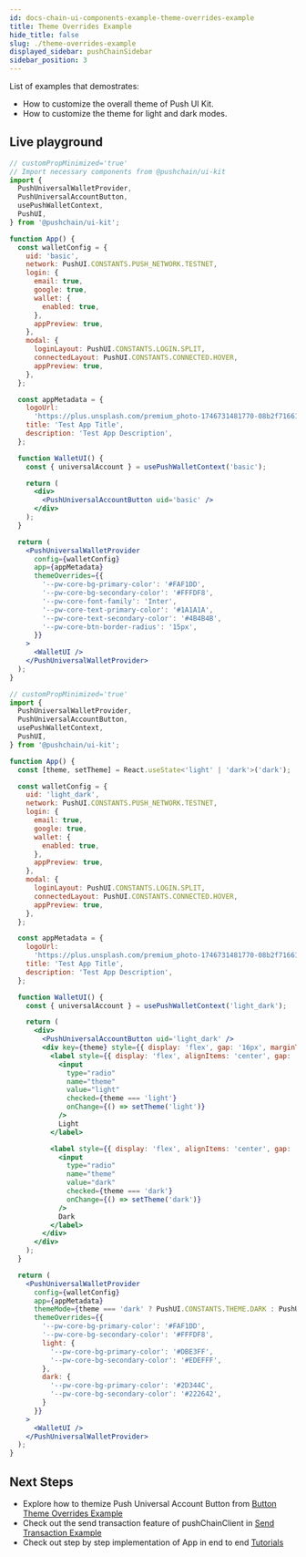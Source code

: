```yaml
---
id: docs-chain-ui-components-example-theme-overrides-example
title: Theme Overrides Example
hide_title: false
slug: ./theme-overrides-example
displayed_sidebar: pushChainSidebar
sidebar_position: 3
---
```


<head>
  <title>Theme Overrides Example | Examples | UI Kit | Push Chain Docs</title>
</head>


<!-- Content Start -->

List of examples that demostrates:
- How to customize the overall theme of Push UI Kit.
- How to customize the theme for light and dark modes.

## Live playground

<Tabs className="liveplaytab" groupId="theme-overrides-example">
  <TabItem value="basic" label="Basic" default>

```jsx live
// customPropMinimized='true'
// Import necessary components from @pushchain/ui-kit
import {
  PushUniversalWalletProvider,
  PushUniversalAccountButton,
  usePushWalletContext,
  PushUI,
} from '@pushchain/ui-kit';

function App() {
  const walletConfig = {
    uid: 'basic',
    network: PushUI.CONSTANTS.PUSH_NETWORK.TESTNET,
    login: {
      email: true,
      google: true,
      wallet: {
        enabled: true,
      },
      appPreview: true,
    },
    modal: {
      loginLayout: PushUI.CONSTANTS.LOGIN.SPLIT,
      connectedLayout: PushUI.CONSTANTS.CONNECTED.HOVER,
      appPreview: true,
    },
  };

  const appMetadata = {
    logoUrl:
      'https://plus.unsplash.com/premium_photo-1746731481770-08b2f71661d0?q=80&w=2671&auto=format&fit=crop&ixlib=rb-4.1.0&ixid=M3wxMjA3fDB8MHxwaG90by1wYWdlfHx8fGVufDB8fHx8fA%3D%3D',
    title: 'Test App Title',
    description: 'Test App Description',
  };

  function WalletUI() {
    const { universalAccount } = usePushWalletContext('basic');

    return (
      <div>
        <PushUniversalAccountButton uid='basic' />
      </div>
    );
  }

  return (
    <PushUniversalWalletProvider
      config={walletConfig}
      app={appMetadata}
      themeOverrides={{
        '--pw-core-bg-primary-color': '#FAF1DD',
        '--pw-core-bg-secondary-color': '#FFFDF8',
        '--pw-core-font-family': 'Inter',
        '--pw-core-text-primary-color': '#1A1A1A',
        '--pw-core-text-secondary-color': '#4B4B4B',
        '--pw-core-btn-border-radius': '15px',
      }}
    >
      <WalletUI />
    </PushUniversalWalletProvider>
  );
}
```
</TabItem>

<TabItem value="light_dark" label="Light / Dark">

```jsx live
// customPropMinimized='true'
import {
  PushUniversalWalletProvider,
  PushUniversalAccountButton,
  usePushWalletContext,
  PushUI,
} from '@pushchain/ui-kit';

function App() {
  const [theme, setTheme] = React.useState<'light' | 'dark'>('dark');

  const walletConfig = {
    uid: 'light_dark',
    network: PushUI.CONSTANTS.PUSH_NETWORK.TESTNET,
    login: {
      email: true,
      google: true,
      wallet: {
        enabled: true,
      },
      appPreview: true,
    },
    modal: {
      loginLayout: PushUI.CONSTANTS.LOGIN.SPLIT,
      connectedLayout: PushUI.CONSTANTS.CONNECTED.HOVER,
      appPreview: true,
    },
  };

  const appMetadata = {
    logoUrl:
      'https://plus.unsplash.com/premium_photo-1746731481770-08b2f71661d0?q=80&w=2671&auto=format&fit=crop&ixlib=rb-4.1.0&ixid=M3wxMjA3fDB8MHxwaG90by1wYWdlfHx8fGVufDB8fHx8fA%3D%3D',
    title: 'Test App Title',
    description: 'Test App Description',
  };

  function WalletUI() {
    const { universalAccount } = usePushWalletContext('light_dark');

    return (
      <div>
        <PushUniversalAccountButton uid='light_dark' />
        <div key={theme} style={{ display: 'flex', gap: '16px', marginTop: '8px'}}>
          <label style={{ display: 'flex', alignItems: 'center', gap: '4px' }}>
            <input
              type="radio"
              name="theme"
              value="light"
              checked={theme === 'light'}
              onChange={() => setTheme('light')}
            />
            Light
          </label>

          <label style={{ display: 'flex', alignItems: 'center', gap: '4px' }}>
            <input
              type="radio"
              name="theme"
              value="dark"
              checked={theme === 'dark'}
              onChange={() => setTheme('dark')}
            />
            Dark
          </label>
        </div>
      </div>
    );
  }

  return (
    <PushUniversalWalletProvider
      config={walletConfig}
      app={appMetadata}
      themeMode={theme === 'dark' ? PushUI.CONSTANTS.THEME.DARK : PushUI.CONSTANTS.THEME.LIGHT}
      themeOverrides={{
        '--pw-core-bg-primary-color': '#FAF1DD',
        '--pw-core-bg-secondary-color': '#FFFDF8',
        light: {
          '--pw-core-bg-primary-color': '#DBE3FF',
          '--pw-core-bg-secondary-color': '#EDEFFF',
        },
        dark: {
          '--pw-core-bg-primary-color': '#2D344C',
          '--pw-core-bg-secondary-color': '#222642',
        }
      }}
    >
      <WalletUI />
    </PushUniversalWalletProvider>
  );
}
```

</TabItem>

</Tabs>

## Next Steps
- Explore how to themize Push Universal Account Button from [Button Theme Overrides Example](/docs/chain/ui-kit/examples/button-theme-overrides-example)
- Check out the send transaction feature of pushChainClient in [Send Transaction Example](/docs/chain/ui-kit/examples/send-transaction-example)
- Check out step by step implementation of App in end to end [Tutorials](/docs/chain/tutorials)